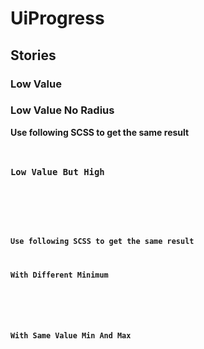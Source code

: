 
<Meta title="Atoms/Progress" component={UiProgress} />

# UiProgress
<Primary />
<ArgsTable />

## Stories
### Low Value
<Canvas>
  <Story id="atoms-progress--low-value"/>
</Canvas>

### Low Value No Radius
<Canvas>
  <Story id="atoms-progress--low-value-no-radius"/>
</Canvas>

**Use following SCSS to get the same result**
<Code
  id="progress-low-value-no-radius"
  code={scss}
/>

### Low Value But High
<Canvas>
  <Story id="atoms-progress--low-value-but-high"/>
</Canvas>

**Use following SCSS to get the same result**
<Code
  id="progress-low-value-but-height"
  code={scss}
/>

### With Different Minimum
<Canvas>
  <Story id="atoms-progress--with-different-minimum"/>
</Canvas>

### With Same Value Min And Max
<Canvas>
  <Story id="atoms-progress--with-same-value-min-and-max"/>
</Canvas>
